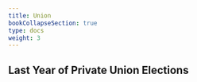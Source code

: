 ```yaml
---
title: Union
bookCollapseSection: true
type: docs
weight: 3
---
```


## Last Year of Private Union Elections

<!--
###  By Date Filed
{{< readtable table="/tables/union/filed_ytd.html" >}}

### By Date of Vote
{{< readtable table="/tables/union/closed_ytd.html" >}}


### By Date Closed
{{< readtable table="/tables/union/closed_ytd.html" >}}

-->